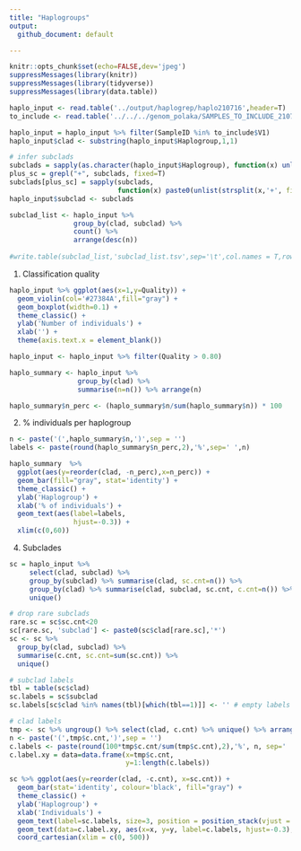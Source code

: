 ```yaml
---
title: "Haplogroups"
output: 
  github_document: default

---
```


```r
knitr::opts_chunk$set(echo=FALSE,dev='jpeg')
suppressMessages(library(knitr))
suppressMessages(library(tidyverse))
suppressMessages(library(data.table))
```


```r
haplo_input <- read.table('../output/haplogrep/haplo210716',header=T) 
to_include <- read.table('../../../genom_polaka/SAMPLES_TO_INCLUDE_210716.txt',sep='\t')

haplo_input = haplo_input %>% filter(SampleID %in% to_include$V1)
haplo_input$clad <- substring(haplo_input$Haplogroup,1,1)

# infer subclads
subclads = sapply(as.character(haplo_input$Haplogroup), function(x) unlist(strsplit(x,'[a-z]'))[1])
plus_sc = grepl("+", subclads, fixed=T)
subclads[plus_sc] = sapply(subclads, 
                           function(x) paste0(unlist(strsplit(x,'+', fixed=T))[1],'+'))[plus_sc]
haplo_input$subclad <- subclads

subclad_list <- haplo_input %>% 
                group_by(clad, subclad) %>% 
                count() %>% 
                arrange(desc(n))
  
#write.table(subclad_list,'subclad_list.tsv',sep='\t',col.names = T,row.names = F,quote = F)
```

1. Classification quality

```r
haplo_input %>% ggplot(aes(x=1,y=Quality)) + 
  geom_violin(col='#27384A',fill="gray") +
  geom_boxplot(width=0.1) +
  theme_classic() +
  ylab('Number of individuals') +
  xlab('') +
  theme(axis.text.x = element_blank())
```

```r

haplo_input <- haplo_input %>% filter(Quality > 0.80)

haplo_summary <- haplo_input %>%
                 group_by(clad) %>% 
                 summarise(n=n()) %>% arrange(n)

haplo_summary$n_perc <- (haplo_summary$n/sum(haplo_summary$n)) * 100

```


2. % individuals per haplogroup

```r
n <- paste('(',haplo_summary$n,')',sep = '')
labels <- paste(round(haplo_summary$n_perc,2),'%',sep=' ',n)

haplo_summary  %>% 
  ggplot(aes(y=reorder(clad, -n_perc),x=n_perc)) +
  geom_bar(fill="gray", stat='identity') + 
  theme_classic() +
  ylab('Haplogroup') +
  xlab('% of individuals') +
  geom_text(aes(label=labels,
                hjust=-0.3)) +
  xlim(c(0,60))


```

4. Subclades

```r
sc = haplo_input %>% 
     select(clad, subclad) %>% 
     group_by(subclad) %>% summarise(clad, sc.cnt=n()) %>% 
     group_by(clad) %>% summarise(clad, subclad, sc.cnt, c.cnt=n()) %>% 
     unique()

# drop rare subclads
rare.sc = sc$sc.cnt<20
sc[rare.sc, 'subclad'] <- paste0(sc$clad[rare.sc],'*')
sc <- sc %>% 
  group_by(clad, subclad) %>% 
  summarise(c.cnt, sc.cnt=sum(sc.cnt)) %>% 
  unique()

# subclad labels
tbl = table(sc$clad)
sc.labels = sc$subclad
sc.labels[sc$clad %in% names(tbl)[which(tbl==1)]] <- '' # empty labels if no subclads

# clad labels
tmp <- sc %>% ungroup() %>% select(clad, c.cnt) %>% unique() %>% arrange(-c.cnt)
n <- paste('(',tmp$c.cnt,')',sep = '')
c.labels <- paste(round(100*tmp$c.cnt/sum(tmp$c.cnt),2),'%', n, sep=' ')                      
c.label.xy = data=data.frame(x=tmp$c.cnt, 
                             y=1:length(c.labels))

sc %>% ggplot(aes(y=reorder(clad, -c.cnt), x=sc.cnt)) +
  geom_bar(stat='identity', colour='black', fill="gray") +
  theme_classic() +
  ylab('Haplogroup') +
  xlab('Individuals') + 
  geom_text(label=sc.labels, size=3, position = position_stack(vjust = 0.5)) + 
  geom_text(data=c.label.xy, aes(x=x, y=y, label=c.labels, hjust=-0.3), size=3) + 
  coord_cartesian(xlim = c(0, 500))

```


<!-- ```{r subclads,echo=FALSE, eval=F} -->
<!-- # n <- paste('(',h_summary$n,')',sep = '') -->
<!-- # labels <- paste(round(h_summary$n_perc,2),'%',sep=' ',n) -->
<!-- #  -->
<!-- h_summary <- haplo_input  -->
<!-- h_summary$subclad <- substring(h_summary$subclad,1,3) -->
<!-- h_summary$subclad <- gsub('[a-zA-Z]$','',h_summary$subclad) -->

<!-- h_summary <- h_summary %>% group_by(Haplogroup,subclad) %>% summarise(n=n()) -->
<!-- h_summary$subclad <- ifelse(h_summary$n < 7, 'other',h_summary$subclad) -->
<!-- h_summary <- h_summary %>% group_by(Haplogroup,subclad) %>% summarise(n=sum(n)) -->
<!-- h_summary$n_perc <- (h_summary$n/sum(h_summary$n)) * 100 -->

<!-- top <- haplo_summary %>% top_n(n = 5,n) %>% select(Haplogroup) -->

<!-- top_h <- h_summary  %>% filter(Haplogroup %in% top$Haplogroup)  -->
<!-- top_h[1,2] <- 'H' -->

<!-- library(RColorBrewer) -->
<!-- nb.cols <- 25 -->
<!-- mycolors <- colorRampPalette(brewer.pal(9, "Set1"))(nb.cols) -->

<!-- top_h %>% -->
<!--   ggplot(aes(y=reorder(Haplogroup, -n),x=n,fill=subclad)) + -->
<!--   geom_bar(position="fill", stat="identity") + -->
<!--   scale_fill_manual(values = mycolors) + -->
<!--   theme_classic() + -->
<!--   ylab('Haplogroup') + -->
<!--   xlab('# individuals')  -->

<!-- ``` -->
